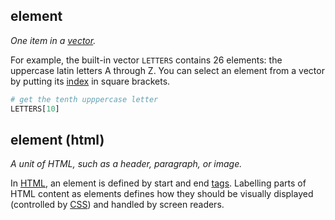 ## element

<dfn>One item in a [vector](v.html#vector).</dfn>

For example, the built-in vector `LETTERS` contains 26 elements: the uppercase latin letters A through Z. You can select an element from a vector by putting its [index](i.html#index) in square brackets.

```r
# get the tenth upppercase letter
LETTERS[10]
```

## element (html) {#element-html}

<dfn>A unit of HTML, such as a header, paragraph, or image.</dfn> 

In [HTML](h.html#html), an element is defined by start and end [tags](t.html#tag). Labelling parts of HTML content as elements defines how they should be visually displayed (controlled by [CSS](c.html#css)) and handled by screen readers.




